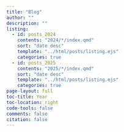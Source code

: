 ```yaml
---
title: "Blog"
author: ""
description: ""
listing: 
  - id: posts_2024
    contents: "2024/*/index.qmd"
    sort: "date desc"
    template: "../html/posts/listing.ejs"
    categories: true
  - id: posts_2025
    contents: "2025/*/index.qmd"
    sort: "date desc"
    template: "../html/posts/listing.ejs"
    categories: true
page-layout: full
toc-title: Year
toc-location: right
code-tools: false
comments: false
citation: false
---
```

